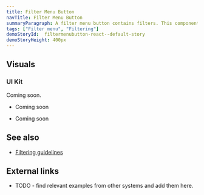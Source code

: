 ```yaml
---
title: Filter Menu Button
navTitle: Filter Menu Button
summaryParagraph: A filter menu button contains filters. This component supposed to be incorporated within filter bar component
tags: ["Filter menu", "Filtering"]
demoStoryId:  filtermenubutton-react--default-story
demoStoryHeight: 400px
---
```



## Visuals

### UI Kit

Coming soon.

<WhenToUseAndWhenNotToUse>
<WhenToUse>

* Coming soon

</WhenToUse>

<WhenNotToUse>

* Coming soon

</WhenNotToUse>

</WhenToUseAndWhenNotToUse>

## See also

- [Filtering guidelines](/guidelines/filtering/)

## External links
- TODO - find relevant examples from other systems and add them here.
